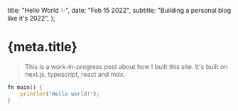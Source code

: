 
  title: "Hello World ✨",
  date: "Feb 15 2022",
  subtitle: "Building a personal blog like it's 2022",
};

# {meta.title}

> This is a work-in-progress post about how I built this site. It's built on next.js, typescript, react and mdx.

```rust
fn main() {
    println!("Hello world!");
}
```

